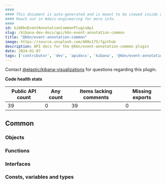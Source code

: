 ```yaml
---
####
#### This document is auto-generated and is meant to be viewed inside our experimental, new docs system.
#### Reach out in #docs-engineering for more info.
####
id: kibKbnEventAnnotationCommonPluginApi
slug: /kibana-dev-docs/api/kbn-event-annotation-common
title: "@kbn/event-annotation-common"
image: https://source.unsplash.com/400x175/?github
description: API docs for the @kbn/event-annotation-common plugin
date: 2024-01-07
tags: ['contributor', 'dev', 'apidocs', 'kibana', '@kbn/event-annotation-common']
---
```




Contact [@elastic/kibana-visualizations](https://github.com/orgs/elastic/teams/kibana-visualizations) for questions regarding this plugin.

**Code health stats**

| Public API count  | Any count | Items lacking comments | Missing exports |
|-------------------|-----------|------------------------|-----------------|
| 39 | 0 | 39 | 0 |

## Common

### Objects
<DocDefinitionList data={kbnEventAnnotationCommonObj.common.objects}/>

### Functions
<DocDefinitionList data={kbnEventAnnotationCommonObj.common.functions}/>

### Interfaces
<DocDefinitionList data={kbnEventAnnotationCommonObj.common.interfaces}/>

### Consts, variables and types
<DocDefinitionList data={kbnEventAnnotationCommonObj.common.misc}/>


